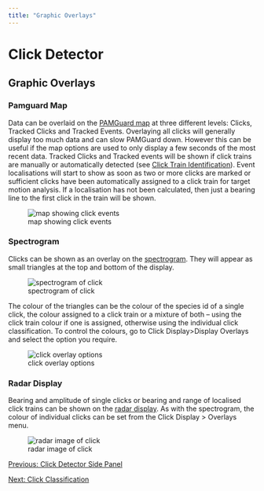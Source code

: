```yaml
---
title: "Graphic Overlays"
---
```

Click Detector
==============

Graphic Overlays
----------------

  

### Pamguard Map

Data can be overlaid on the [PAMGuard map](../../../mapping/mapHelp/docs/MapOverlays.html) at three different levels: Clicks, Tracked Clicks and Tracked Events. Overlaying all clicks will generally display too much data and can slow PAMGuard down. However this can be useful if the map options are used to only display a few seconds of the most recent data. Tracked Clicks and Tracked events will be shown if click trains are manually or automatically detected (see [Click Train Identification](ClickDetector_clickTrainLocalization.html)). Event localisations will start to show as soon as two or more clicks are marked or sufficient clicks have been automatically assigned to a click train for target motion analysis. If a localisation has not been calculated, then just a bearing line to the first click in the train will be shown.

![map showing click events](images/MapClickEvents.png)

  

### Spectrogram

Clicks can be shown as an overlay on the [spectrogram](../../../displays/spectrogramDisplayHelp/docs/UserDisplay_Spectrogram_Overlays.html). They will appear as small triangles at the top and bottom of the display.

![spectrogram of click](images/ClicksOnSpectrogram.png)  

The colour of the triangles can be the colour of the species id of a single click, the colour assigned to a click train or a mixture of both – using the click train colour if one is assigned, otherwise using the individual click classification. To control the colours, go to Click Display>Display Overlays and select the option you require.

![click overlay options](images/ClickOverlayOptions.png)  

  
  

### Radar Display

Bearing and amplitude of single clicks or bearing and range of localised click trains can be shown on the [radar display](../../../displays/radarDisplayHelp/docs/UserDisplay_Radar_Configuring.html). As with the spectrogram, the colour of individual clicks can be set from the Click Display > Overlays menu.

![radar image of click](images/ClickOnRadar.png)  

  
  
  

[Previous: Click Detector Side Panel](ClickDetector_clickSidePanel.html)

[Next: Click Classification](ClickDetector_clickClassification.html)